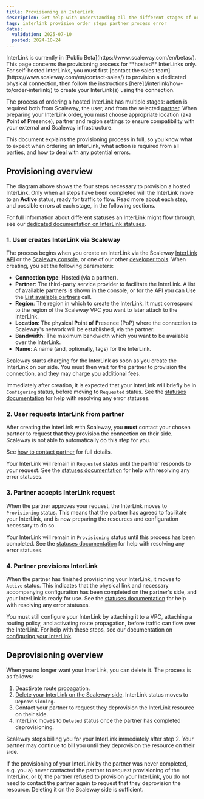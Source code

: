 ```yaml
---
title: Provisioning an InterLink
description: Get help with understanding all the different stages of ordering and provisioning a hosted Scaleway InterLink, from placing the initial order, to dealing with error messages, and deleting the resource if no longer needed.
tags: interlink provision order steps partner process error
dates:
  validation: 2025-07-10
  posted: 2024-10-24
---
```



<Message type="note">
InterLink is currently in [Public Beta](https://www.scaleway.com/en/betas/).
</Message>

<Message type="note">
This page concerns the provisioning process for **hosted** InterLinks only. For self-hosted InterLinks, you must first [contact the sales team](https://www.scaleway.com/en/contact-sales/) to provision a dedicated physical connection, then follow the instructions [here](/interlink/how-to/order-interlink/) to create your InterLink(s) using the connection.
</Message>

The process of ordering a hosted InterLink has multiple stages: action is required both from Scaleway, the user, and from the selected [partner](/interlink/concepts/#partner). When preparing your InterLink order, you must choose appropriate location (aka **P**oint **o**f **P**resence), partner and region settings to ensure compatibility with your external and Scaleway infrastructure.

<Lightbox image={image} alt="Diagram of Scaleway’s network architecture for connecting customer infrastructure via a partner using a hosted InterLink. On the left, Scaleway’s PAR region includes a VPC with an InterLink and vRouter connected to the PAR backbone. This links to a Point of Presence (PoP) in Paris (TH2), where both Scaleway and partner routers are located. The partner’s infrastructure connects the Paris PoP to a customer or partner PoP, such as in Marseille. The customer PoP has a partner router and a customer router connected through an MMR (Meet-Me Room). The setup supports either on-premises customer infrastructure via last-mile connection or hosted customer infrastructure in the partner’s data center" />

This document explains the provisioning process in full, so you know what to expect when ordering an InterLink, what action is required from all parties, and how to deal with any potential errors.

## Provisioning overview

<Lightbox image={image2} alt="A four step flow chart shows the following steps: 1. User creates InterLink via Scaleway, 2. User requests InterLink from partner, 3. Partner accepts InterLink request, 4. Partner provisions InterLink." />

The diagram above shows the four steps necessary to provision a hosted InterLink. Only when all steps have been completed will the InterLink move to an **Active** status, ready for traffic to flow. Read more about each step, and possible errors at each stage, in the following sections.

For full information about different statuses an InterLink might flow through, see our [dedicated documentation on InterLink statuses](/interlink/reference-content/statuses/).

### 1. User creates InterLink via Scaleway

The process begins when you create an InterLink via the Scaleway [InterLink API](https://www.scaleway.com/en/developers/api/interlink/) or the [Scaleway console](/interlink/how-to/order-interlink/), or one of our other [developer tools](https://www.scaleway.com/en/developers/). When creating, you set the following parameters:

- **Connection type**: Hosted (via a partner).
- **Partner**: The third-party service provider to facilitate the InterLink. A list of available partners is shown in the console, or for the API you can Use the [List available partners](https://www.scaleway.com/en/developers/api/interlink/#path-partners-list-available-partners) call.
- **Region**: The region in which to create the InterLink. It must correspond to the region of the Scaleway VPC you want to later attach to the InterLink.
- **Location**: The physical **P**oint **o**f **P**resence (PoP) where the connection to Scaleway's network will be established, via the partner.
- **Bandwidth**: The maximum bandwidth which you want to be available over the InterLink.
- **Name**: A name (and, optionally, tags) for the InterLink.

<Message type="tip">
Scaleway starts charging for the InterLink as soon as you create the InterLink on our side. You must then wait for the partner to provision the connection, and they may charge you additional fees.
</Message>

Immediately after creation, it is expected that your InterLink will briefly be in `Configuring` status, before moving to `Requested` status. See the [statuses documentation](/interlink/reference-content/statuses/) for help with resolving any error statuses.

### 2. User requests InterLink from partner

After creating the InterLink with Scaleway, you **must** contact your chosen partner to request that they provision the connection on their side. Scaleway is not able to automatically do this step for you.

See [how to contact partner](/interlink/how-to/complete-provisioning/#contact-partner-to-request-interlink) for full details.

Your InterLink will remain in `Requested` status until the partner responds to your request. See the [statuses documentation](/interlink/reference-content/statuses/) for help with resolving any error statuses.

### 3. Partner accepts InterLink request

When the partner approves your request, the InterLink moves to `Provisioning` status. This means that the partner has agreed to facilitate your InterLink, and is now preparing the resources and configuration necessary to do so. 

Your InterLink will remain in `Provisioning` status until this process has been completed. See the [statuses documentation](/interlink/reference-content/statuses/) for help with resolving any error statuses.

### 4. Partner provisions InterLink

When the partner has finished provisioning your InterLink, it moves to `Active` status. This indicates that the physical link and necessary accompanying configuration has been completed on the partner's side, and your InterLink is ready for use. See the [statuses documentation](/interlink/reference-content/statuses/) for help with resolving any error statuses.

You must still configure your InterLink by attaching it to a VPC, attaching a routing policy, and activating route propagation, before traffic can flow over the InterLink. For help with these steps, see our documentation on [configuring your InterLink](/interlink/how-to/configure-interlink/).

## Deprovisioning overview

When you no longer want your InterLink, you can delete it. The process is as follows:

1. Deactivate route propagation.
2. [Delete your InterLink on the Scaleway side](/interlink/how-to/delete-interlink/). InterLink status moves to `Deprovisioning`.
3. Contact your partner to request they deprovision the InterLink resource on their side.
4. InterLink moves to `Deleted` status once the partner has completed deprovisioning.

Scaleway stops billing you for your InterLink immediately after step 2. Your partner may continue to bill you until they deprovision the resource on their side.

<Message type="note">
If the provisioning of your InterLink by the partner was never completed, e.g. you a) never contacted the partner to request provisioning of the InterLink, or b) the partner refused to provision your InterLink, you do not need to contact the partner again to request that they deprovision the resource. Deleting it on the Scaleway side is sufficient.
</Message>